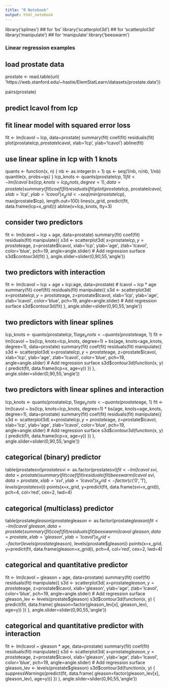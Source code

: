 ```yaml
---
title: "R Notebook"
output: html_notebook
---
```


library('splines')        ## for 'bs'
library('scatterplot3d')  ## for 'scatterplot3d'
library('manipulate')     ## for 'manipulate'
library('beeswarm')

###  Linear regression examples ###

## load prostate data
prostate <- 
  read.table(url(
    'https://web.stanford.edu/~hastie/ElemStatLearn/datasets/prostate.data'))

pairs(prostate)

## predict lcavol from lcp
## fit linear model with squared error loss
fit <- lm(lcavol ~ lcp, data=prostate)
summary(fit)
coef(fit)
residuals(fit)
plot(prostate$lcp, prostate$lcavol,
     xlab='lcp', ylab='lcavol')
abline(fit)


## use linear spline in lcp with 1 knots
quants <- function(x, n) {
  nb <- as.integer(n + 1)
  qs <- seq(1/nb, n/nb, 1/nb)
  quantile(x, probs=qs)
}
lcp_knots <- quants(prostate$lcp, 1)
fit <- lm(lcavol ~ bs(lcp, knots=lcp_knots, degree=1), data=prostate)
summary(fit)
coef(fit)
residuals(fit)
plot(prostate$lcp, prostate$lcavol,
     xlab='lcp', ylab='lcavol')
x_grid <- seq(min(prostate$lcp), max(prostate$lcp), length.out=100)
lines(x_grid, predict(fit, data.frame(lcp=x_grid)))
abline(v=lcp_knots, lty=3)


## consider two predictors
fit <- lm(lcavol ~ lcp + age, data=prostate)
summary(fit)
coef(fit)
residuals(fit)
manipulate({
  s3d <- scatterplot3d(
    x=prostate$lcp, y=prostate$age, z=prostate$lcavol,
    xlab='lcp', ylab='age', zlab='lcavol',
    color='blue', pch=19, angle=angle.slider)
  # Add regression surface
  s3d$contour3d(fit)
}, angle.slider=slider(0,90,55,'angle'))


## two predictors with interaction
fit <- lm(lcavol ~ lcp + age + lcp:age, data=prostate) # lcavol ~ lcp * age
summary(fit)
coef(fit)
residuals(fit)
manipulate({
  s3d <- scatterplot3d(
    x=prostate$lcp, y=prostate$age, z=prostate$lcavol,
    xlab='lcp', ylab='age', zlab='lcavol',
    color='blue', pch=19, angle=angle.slider)
  # Add regression surface
  s3d$contour3d(fit)
}, angle.slider=slider(0,90,55,'angle'))


## two predictors with linear splines
lcp_knots <- quants(prostate$lcp, 1)
age_knots <- quants(prostate$age, 1)
fit <- lm(lcavol ~ bs(lcp, knots=lcp_knots, degree=1) + 
                   bs(age, knots=age_knots, degree=1),
          data=prostate)
summary(fit)
coef(fit)
residuals(fit)
manipulate({
  s3d <- scatterplot3d(
    x=prostate$lcp, y=prostate$age, z=prostate$lcavol,
    xlab='lcp', ylab='age', zlab='lcavol',
    color='blue', pch=19, angle=angle.slider)
  # Add regression surface
  s3d$contour3d(function(x, y) {
    predict(fit, data.frame(lcp=x, age=y))
  })
}, angle.slider=slider(0,90,55,'angle'))


## two predictors with linear splines and interaction
lcp_knots <- quants(prostate$lcp, 1)
age_knots <- quants(prostate$age, 1)
fit <- lm(lcavol ~ bs(lcp, knots=lcp_knots, degree=1) *
                   bs(age, knots=age_knots, degree=1),
          data=prostate)
summary(fit)
coef(fit)
residuals(fit)
manipulate({
  s3d <- scatterplot3d(
    x=prostate$lcp, y=prostate$age, z=prostate$lcavol,
    xlab='lcp', ylab='age', zlab='lcavol',
    color='blue', pch=19, angle=angle.slider)
  # Add regression surface
  s3d$contour3d(function(x, y) {
    predict(fit, data.frame(lcp=x, age=y))
  })
}, angle.slider=slider(0,90,55,'angle'))


## categorical (binary) predictor
table(prostate$svi)
prostate$svi <- as.factor(prostate$svi)
fit <- lm(lcavol ~ svi, data=prostate)
summary(fit)
coef(fit)
residuals(fit)
beeswarm(lcavol ~ svi, data=prostate,
     xlab='svi', ylab='lcavol')
x_grid <- factor(c('0','1'), levels(prostate$svi))
points(x=x_grid, 
       y=predict(fit, data.frame(svi=x_grid)),
       pch=4, col='red', cex=2, lwd=4)


## categorical (multiclass) predictor
table(prostate$gleason)
prostate$gleason <- as.factor(prostate$gleason)
fit <- lm(lcavol ~ gleason, data=prostate)
summary(fit)
coef(fit)
residuals(fit)
beeswarm(lcavol ~ gleason, data=prostate,
         xlab='gleason', ylab='lcavol')
x_grid <- factor(levels(prostate$gleason),
                 levels(prostate$gleason))
points(x=x_grid, 
       y=predict(fit, data.frame(gleason=x_grid)),
       pch=4, col='red', cex=2, lwd=4)


## categorical and quantitative predictor
fit <- lm(lcavol ~ gleason + age, data=prostate)
summary(fit)
coef(fit)
residuals(fit)
manipulate({
  s3d <- scatterplot3d(
    x=prostate$gleason, y=prostate$age, z=prostate$lcavol,
    xlab='gleason', ylab='age', zlab='lcavol',
    color='blue', pch=19, angle=angle.slider)
  # Add regression surface
  gleason_lev <- levels(prostate$gleason)
  s3d$contour3d(function(x, y) {
    predict(fit, data.frame(
      gleason=factor(gleason_lev[x], gleason_lev), age=y))
  })
}, angle.slider=slider(0,90,55,'angle'))


## categorical and quantitative predictor with interaction
fit <- lm(lcavol ~ gleason * age, data=prostate)
summary(fit)
coef(fit)
residuals(fit)
manipulate({
  s3d <- scatterplot3d(
    x=prostate$gleason, y=prostate$age, z=prostate$lcavol,
    xlab='gleason', ylab='age', zlab='lcavol',
    color='blue', pch=19, angle=angle.slider)
  # Add regression surface
  gleason_lev <- levels(prostate$gleason)
  s3d$contour3d(function(x, y) {
    suppressWarnings(predict(fit, data.frame(
      gleason=factor(gleason_lev[x], gleason_lev), age=y)))
  })
}, angle.slider=slider(0,90,55,'angle'))


